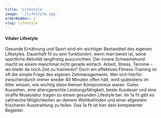 ```yaml
---
title: 'Lifestyle'
image: './lifestyle.jpg'
orderNumber: 2
slug: lifestyle
---
```


#### Vitaler Lifestyle

Gesunde Ernährung und Sport sind ein wichtiger Bestandteil des eigenen Lifestyles. Dauerhaft
fit zu sein funktioniert, wenn man bereit ist, seine sportliche Aktivität langfristig auszurichten.
Der innere Schweinehund macht es einem manchmal nicht gerade einfach. Arbeit, Stress,
Termine – wo bleibt da noch Zeit zu trainieren? Doch ein effektives Fitness-Training ist oft die
simple Frage des eigenen Zeitmanagements. Wer sich hierfür zwischendurch immer wieder 40
Minuten offen hält, wird spätestens im Alter wissen, wie wichtig diese kleinen Kompromisse
waren. Gutes Aussehen, eine altersgerechte Leistungsfähigkeit, beste Ausdauer und eine
straffe Muskulatur tragen zu einem gesunden Lifestyle bei. Im 1a fit gibt es zahlreiche
Möglichkeiten an deinem Wohlbefinden und einer allgemein frischeren Ausstrahlung zu feilen.
Das 1a fit ist hier dein kompetenter Begleiter.
